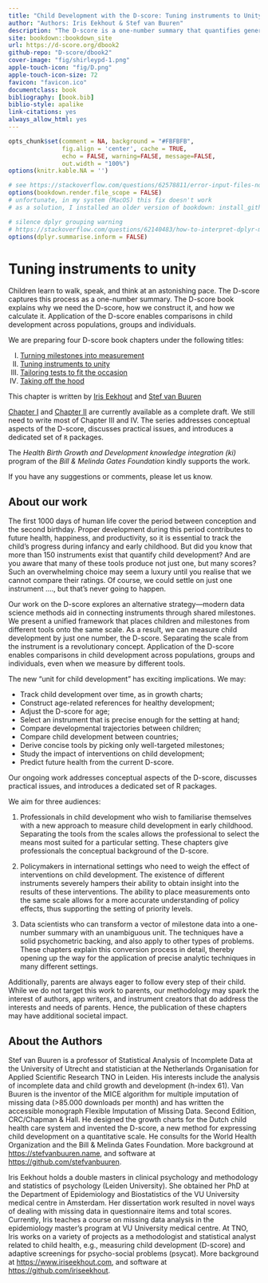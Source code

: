 ```yaml
--- 
title: "Child Development with the D-score: Tuning instruments to Unity"
author: "Authors: Iris Eekhout & Stef van Buuren"
description: "The D-score is a one-number summary that quantifies generic development of children, closely modelled after body measurements like height and weight. This booklet describes application of the D-score where different groups are measured by different instruments."
site: bookdown::bookdown_site
url: https://d-score.org/dbook2
github-repo: "D-score/dbook2"
cover-image: "fig/shirleypd-1.png"
apple-touch-icon: "fig/D.png"
apple-touch-icon-size: 72
favicon: "favicon.ico"
documentclass: book
bibliography: [book.bib]
biblio-style: apalike
link-citations: yes
always_allow_html: yes
---
```


```r
opts_chunk$set(comment = NA, background = "#FBFBFB",
               fig.align = 'center', cache = TRUE, 
               echo = FALSE, warning=FALSE, message=FALSE,
               out.width = "100%")
options(knitr.kable.NA = '')

# see https://stackoverflow.com/questions/62578811/error-input-files-not-all-in-same-directory-please-supply-explicit-wd
options(bookdown.render.file_scope = FALSE)
# unfortunate, in my system (MacOS) this fix doesn't work
# as a solution, I installed an older version of bookdown: install_github("rstudio/bookdown@v0.19")

# silence dplyr grouping warning
# https://stackoverflow.com/questions/62140483/how-to-interpret-dplyr-message-summarise-regrouping-output-by-x-override
options(dplyr.summarise.inform = FALSE)
```

# Tuning instruments to unity {-}

Children learn to walk, speak, and think at an astonishing pace. The D-score captures this process as a one-number summary. The D-score book explains why we need the D-score, how we construct it, and how we calculate it. Application of the D-score enables comparisons in child development across populations, groups and individuals.

We are preparing four D-score book chapters under the following titles:

I.	[Turning milestones into measurement](https://d-score.org/dbook1)
II.	[Tuning instruments to unity](https://d-score.org/dbook2)
III.	[Tailoring tests to fit the occasion](https://stefvanbuuren.name/dbook3)
IV.	[Taking off the hood](https://stefvanbuuren.name/dbook4)

This chapter is written by [Iris Eekhout](https://www.iriseekhout.com) and [Stef van Buuren](https://stefvanbuuren.name)

[Chapter I](https://d-score.org/dbook1) and [Chapter II](https://d-score.org/dbook2) are currently available as a complete draft. We still need to write most of Chapter III and IV. The series addresses conceptual aspects of the D-score, discusses practical issues, and introduces a dedicated set of `R` packages.

The *Health Birth Growth and Development knowledge integration (ki)* program of the *Bill & Melinda Gates Foundation* kindly supports the work.

If you have any suggestions or comments, please let us know.



## About our work {-}

The first 1000 days of human life cover the period between conception and the second birthday. Proper development during this period contributes to future health, happiness, and productivity, so it is essential to track the child's progress during infancy and early childhood. 
But did you know that more than 150 instruments exist that quantify child development? And are you aware that many of these tools produce not just one, but many scores? Such an overwhelming choice may seem a luxury until you realise that we cannot compare their ratings. Of course, we could settle on just one instrument ...., but that's never going to happen.

Our work on the D-score explores an alternative strategy—modern data science methods aid in connecting instruments through shared milestones. We present a unified framework that places children and milestones from different tools onto the same scale. As a result, we can measure child development by just one number, the D-score. Separating the scale from the instrument is a revolutionary concept. Application of the D-score enables comparisons in child development across populations, groups and individuals, even when we measure by different tools.

The new "unit for child development" has exciting implications. We may:

- Track child development over time, as in growth charts;
-	Construct age-related references for healthy development;
-	Adjust the D-score for age;
-	Select an instrument that is precise enough for the setting at hand; 
-	Compare developmental trajectories between children;
-	Compare child development between countries;
-	Derive concise tools by picking only well-targeted milestones;
-	Study the impact of interventions on child development;
-	Predict future health from the current D-score.

Our ongoing work addresses conceptual aspects of the D-score, discusses practical issues, and introduces a dedicated set of R packages.

We aim for three audiences:

1.	Professionals in child development who wish to familiarise themselves with a new approach to measure child development in early childhood.  Separating the tools from the scales allows the professional to select the means most suited for a particular setting. These chapters give professionals the conceptual background of the D-score.

2.	Policymakers in international settings who need to weigh the effect of interventions on child development. The existence of different instruments severely hampers their ability to obtain insight into the results of these interventions. The ability to place measurements onto the same scale allows for a more accurate understanding of policy effects, thus supporting the setting of priority levels.

3.	Data scientists who can transform a vector of milestone data into a one-number summary with an unambiguous unit. The techniques have a solid psychometric backing, and also apply to other types of problems. These chapters explain this conversion process in detail, thereby opening up the way for the application of precise analytic techniques in many different settings. 

Additionally, parents are always eager to follow every step of their child. While we do not target this work to parents, our methodology may spark the interest of authors, app writers, and instrument creators that do address the interests and needs of parents. Hence, the publication of these chapters may have additional societal impact.


## About the Authors {-}

Stef van Buuren is a professor of Statistical Analysis of Incomplete Data at the University of Utrecht and statistician at the Netherlands Organisation for Applied Scientific Research TNO in Leiden. His interests include the analysis of incomplete data and child growth and development (h-index 61). Van Buuren is the inventor of the MICE algorithm for multiple imputation of missing data (>85.000 downloads per month) and has written the accessible monograph Flexible Imputation of Missing Data. Second Edition, CRC/Chapman & Hall. He designed the growth charts for the Dutch child health care system and invented the D-score, a new method for expressing child development on a quantitative scale. He consults for the World Health Organization and the Bill & Melinda Gates Foundation. More background at [https://stefvanbuuren.name](https://stefvanbuuren.name), and software at [https://github.com/stefvanbuuren](https://github.com/stefvanbuuren).

Iris Eekhout holds a double masters in clinical psychology and methodology and statistics of psychology (Leiden University). She obtained her PhD at the Department of Epidemiology and Biostatistics of the VU University medical centre in Amsterdam. Her dissertation work resulted in novel ways of dealing with missing data in questionnaire items and total scores. Currently, Iris teaches a course on missing data analysis in the epidemiology master’s program at VU University medical centre. At TNO, Iris works on a variety of projects as a methodologist and statistical analyst related to child health, e.g., measuring child development (D-score) and adaptive screenings for psycho-social problems (psycat). More background at [https://www.iriseekhout.com](https://www.iriseekhout.com), and software at [https://github.com/iriseekhout](https://github.com/iriseekhout).
